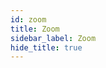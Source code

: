 ```yaml
---
id: zoom
title: Zoom
sidebar_label: Zoom
hide_title: true
---
```


<div>
    <WikiEntry 
        title= "Zoom" 
        pic_url= {useBaseUrl("img/zoom-icon.jpg")}
        description= "Zoom is a widely used confrencing application for casual and commerical use. It is well supported and compatible with most platforms."
        developer= "Zoom US"
        website= "https://zoom.us/"
        support= "https://support.zoom.us/"
        protocol= "Audio-video"
        os_support= "Cross-platform"
        pricing= "Free (45 meeting host limit), Pro (available for students) or subscription"
        sign_up= "Yes for hosting, no for joining"
        hosting= "Server-based"
        rec_speed= "Flexible"
        req_speed= "None"
        max_qual= ""
        latency= "~150ms"
        last_update= "Regular updates"
        open_source= "No"
        repo= "None"
        ease= "Well developed by a large corp, quite easy to use, install and connect. A Pro account (available for students) can host meetings at infinite time, 45 minutes for free users."
        issues= ""
        info= "There are some important settings that can be optimized for higher quality audio. In settings, 'HD video' in the Video tab and 'Enable original audio', 'High fidelity music mode', 'Stereo audio' in 'Audio'."
        caution= ""
    />
</div>
